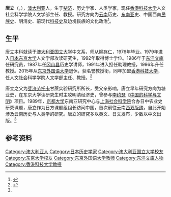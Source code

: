 {{Infobox academic
| name               = 唐立
| image              = 
| image_size         = 
| alt                = 
| caption            = 
| native_name        = Christian Daniels
| native_name_lang   = en
| birth_date         = 1953年7月
| birth_place        = [[斐济|斐济]][[维提岛|维提岛]][[劳托卡|劳托卡]]<ref name="1:"/>
| death_date         = 
| death_place        = 
| death_cause        = 
| nationality        = [[澳大利亚|澳大利亚]]
| citizenship        = 
| residence          = [[香港|香港]]
| other_names        = 
| occupation         = 历史学家、人类学家
| period             = 
| known_for          = 
| title              = 
| boards             = <!--board or similar positions extraneous to main occupation-->
| spouse             = 
| children           = 
| parents            =
| relatives          =
| awards             = <!--notable national level awards only-->
| website            = 
| education          = 博士
| alma_mater         = [[东京大学|东京大学]]
| thesis_title       = 
| thesis_url         = 
| thesis_year        = 
| school_tradition   = 
| doctoral_advisor   = 
| academic_advisors  = 
| influences         = <!--must be referenced from a third party source-->
| era                = 
| discipline         = <!--major academic discipline – e.g. Physicist, Sociologist, New Testament scholar, Ancient Near Eastern Linguist-->
| sub_discipline     = <!--academic discipline specialist area – e.g. Sub-atomic research, 20th Century Danish specialist, Pauline research, Arcadian and Ugaritic specialist-->
| workplaces         = <!--full-time positions only, not student positions-->
| doctoral_students  = <!--only those with WP articles-->
| notable_students   = <!--only those with WP articles-->
| main_interests     = 
| notable_works      = 
| notable_ideas      = 
| influenced         = <!--must be referenced from a third party source-->
| signature          = 
| signature_alt      = 
| signature_size     = 
| footnotes          = 
}}
'''唐立'''（{{lang-en|Christian Daniels}}，{{bd|1953年|7月||}}），[[澳大利亚|澳大利亚]]人，生于[[斐济|斐济]]，历史学家、人类学家，现任[[香港科技大学|香港科技大学]]人文社会科学学院人文学部主任、教授。研究方向为[[云南省|云南]]历史、[[东南亚|东南亚]]史、中国西南[[民族史|民族史]]、明清史、前现代[[科技史|科技史]]及边境民族的文化政治<ref>{{cite web |title=Christian DANIELS 唐立 |url=https://facultyprofiles.ust.hk/profiles.php?profile=christian-daniels-cdani#researchinterest |website=ust.hk |publisher=[[香港科技大学|香港科技大学]] |access-date=2021-02-23 |archive-date=2021-03-11 |archive-url=https://web.archive.org/web/20210311032958/https://facultyprofiles.ust.hk/profiles.php?profile=christian-daniels-cdani#researchinterest |dead-url=no }}</ref>。

==生平==
唐立本科就读于[[澳大利亚国立大学|澳大利亚国立大学]]中文系，师从[[柳存仁|柳存仁]]，1976年毕业。1979年进入[[日本|日本]][[东京大学|东京大学]]人文学部攻读研究生，1992年取得博士学位。1986年于[[东洋文库|东洋文库]]任研究员，1987年任[[冈山县|冈山县]]{{le|就实大学|Shujitsu University}}历史学讲师，1991年进入{{link-ja|东京外国语大学亚非语言文化研究所|東京外国語大学アジア・アフリカ言語文化研究所}}担任助理教授，1996年升任教授。2015年从[[东京外国语大学|东京外国语大学]]退休，获名誉教授衔，同年加盟[[香港科技大学|香港科技大学]]，任人文社会科学学院人文学部主任、教授。<ref name="1:">{{cite book |author=尹绍亭 主编 |chapter=乐史：云南之路——唐立教授访谈录 |title=我们这一代：滇云人类学者访谈集萃 |location=[[北京|北京]] |publisher=[[学苑出版社|学苑出版社]] |date=2020 |isbn=978-7-5077-5955-6 |pages=270-289 }}</ref>

唐立之父为[[斐济|斐济]][[劳托卡|劳托卡]]甘蔗实验研究所所长，受父亲影响，唐立早年研究方向为糖业史，在东京大学读研究生时主攻明清经济史，曾参与[[李约瑟|李约瑟]]《[[中国科学技术史_(李约瑟)|中国的科学与文明]]》项目。1989年，[[京都大学|京都大学]]东南亚研究中心与[[上海社会科学院|上海社会科学院]]合办日中农业史研究课题，唐立作为日方课题组组长访问中国，首次前往云南[[西双版纳傣族自治州|西双版纳]]，自此开始涉及云南历史与人类学的研究。唐立的研究多以英文、日文发布，少数以中文出版。<ref name="1:"/>

==参考资料==
{{reflist}}

{{Authority control}}

[[Category:澳大利亚人|Category:澳大利亚人]]
[[Category:日本历史学家|Category:日本历史学家]]
[[Category:澳大利亚国立大学校友|Category:澳大利亚国立大学校友]]
[[Category:东京大学校友|Category:东京大学校友]]
[[Category:东京外国语大学教师|Category:东京外国语大学教师]]
[[Category:东洋文库人物|Category:东洋文库人物]]
[[Category:香港科技大学教授|Category:香港科技大学教授]]